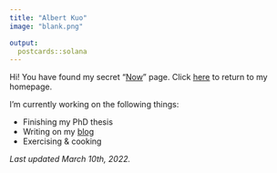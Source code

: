 ```yaml
---
title: "Albert Kuo"
image: "blank.png"

output:
  postcards::solana
---
```


Hi! You have found my secret "[Now](https://nownownow.com/about)" page. Click [here](https://www.albertkuo.me) to return to my homepage. 

I'm currently working on the following things:

* Finishing my PhD thesis
* Writing on my [blog](https://blog.albertkuo.me)
* Exercising & cooking

*Last updated March 10th, 2022.*

<!-- Global site tag (gtag.js) - Google Analytics -->
<script async src="https://www.googletagmanager.com/gtag/js?id=UA-98438367-1"></script>
<script>
  window.dataLayer = window.dataLayer || [];
  function gtag(){dataLayer.push(arguments);}
  gtag('js', new Date());

  gtag('config', 'UA-98438367-1');
</script>